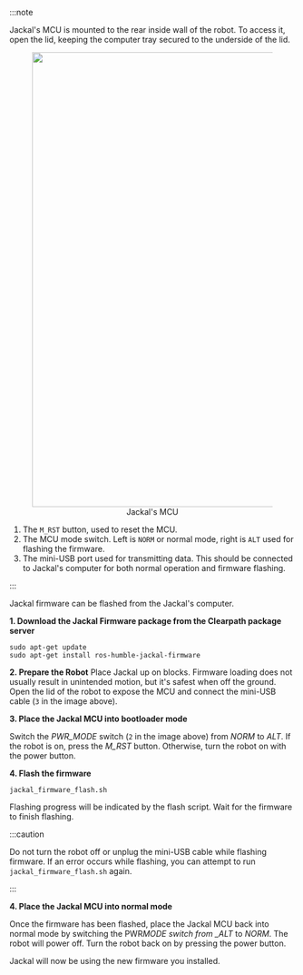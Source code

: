 :::note

Jackal's MCU is mounted to the rear inside wall of the robot. To access it, open the lid, keeping the computer
tray secured to the underside of the lid.

<center>
  <figure>
    <img
      src="/img/robot_images/jackal_images/mcu-annotated.jpg"
      width="800"
    />
    <figcaption>Jackal's MCU</figcaption>
  </figure>
</center>

1. The `M_RST` button, used to reset the MCU.
2. The MCU mode switch. Left is `NORM` or normal mode, right is `ALT` used for flashing the firmware.
3. The mini-USB port used for transmitting data. This should be connected to Jackal's computer for both normal operation and firmware flashing.

:::

Jackal firmware can be flashed from the Jackal's computer.

**1. Download the Jackal Firmware package from the Clearpath package server**

```
sudo apt-get update
sudo apt-get install ros-humble-jackal-firmware
```

**2. Prepare the Robot**
Place Jackal up on blocks. Firmware loading does not usually result in unintended motion, but it's safest when
off the ground.
Open the lid of the robot to expose the MCU and connect the mini-USB cable (`3` in the image above).

**3. Place the Jackal MCU into bootloader mode**

Switch the _PWR_MODE_ switch (`2` in the image above) from _NORM_ to _ALT_. If the robot is on, press the _M_RST_ button. Otherwise, turn the
robot on with the power button.

**4. Flash the firmware**

```
jackal_firmware_flash.sh
```

Flashing progress will be indicated by the flash script. Wait for the firmware to finish flashing.

:::caution

Do not turn the robot off or unplug the mini-USB cable while flashing firmware. If an error occurs while
flashing, you can attempt to run `jackal_firmware_flash.sh` again.

:::

**4. Place the Jackal MCU into normal mode**

Once the firmware has been flashed, place the Jackal MCU back into normal mode by switching the PWR*MODE switch from \_ALT* to _NORM_.
The robot will power off. Turn the robot back on by pressing the power button.

Jackal will now be using the new firmware you installed.
